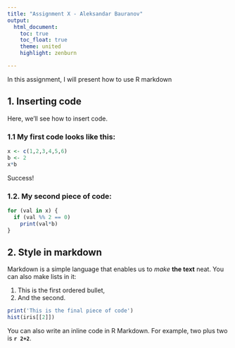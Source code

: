 ```yaml
---
title: "Assignment X - Aleksandar Bauranov"
output:
  html_document:
    toc: true
    toc_float: true
    theme: united
    highlight: zenburn

---
```



In this assignment, I will present how to use R markdown

## 1. Inserting code
Here, we'll see how to insert code. 

### 1.1 My first code looks like this:
```r
x <- c(1,2,3,4,5,6)
b <- 2
x*b
```
Success!

### 1.2. My second piece of code:
```r

for (val in x) {
  if (val %% 2 == 0)
    print(val*b)
}

```

## 2. Style in markdown

Markdown is a simple language that enables us to *make* **the text** neat.
You can also make lists in it:

1. This is the first ordered bullet,
2. And the second.

```r
print('This is the final piece of code')
hist(iris[[2]])

```

You can also write an inline code in R Markdown. For example, two plus two is **`r 2+2`**.




